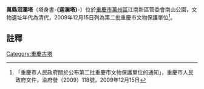 {{msg:重慶市文物保護單位
|名稱 = 洄瀾塔
|編號 = 67
|圖片 = 
|級別 = 6
|分類 = 
|時代 = 清代
|地點 = [[萬州區|萬州區]][[江南新區|江南新區]]南山公園
|坐標 = 
|登錄 = 2009年12月15日
}}
'''萬縣洄瀾塔'''（塔身書'''-{逥澜塔}-'''）位於[[重慶市|重慶市]][[萬州區|萬州區]]江南新區管委會南山公園，文物遺址年代為清代，2009年12月15日列為第二批重慶市文物保護單位<ref>「重慶市人民政府關於公布第二批重慶市文物保護單位的通知」，重慶市人民政府文件，渝府發（2009）118號，2009年12月15日</ref>。
== 註釋 ==
{{reflist}}
{{文物保護單位小作品}}

[[Category:重慶古塔|Category:重慶古塔]]